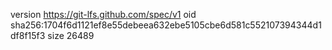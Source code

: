 version https://git-lfs.github.com/spec/v1
oid sha256:1704f6d1121ef8e55debeea632ebe5105cbe6d581c552107394344d1df8f15f3
size 26489
